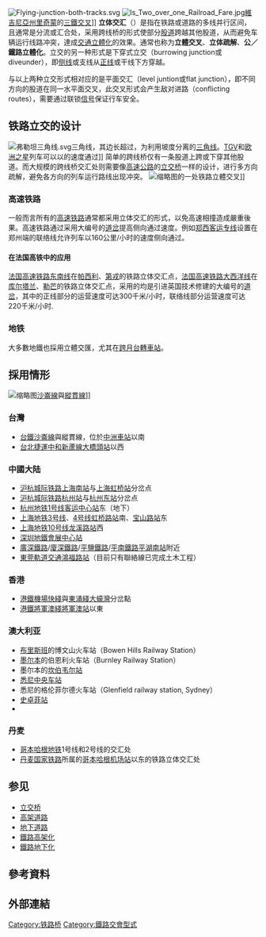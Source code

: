 {{Unreferenced|time=2021-08-28T01:44:22+00:00}}
{{noteTA
|T=zh-hans:立體交匯;zh-hant:立體交叉
|G1=Transport
|G2=Unit
|1=zh-tw:交叉;zh-cn:交汇;
}}

[[Image:Flying-junction-both-tracks.svg|thumb]]
[[File:Is_Two_over_one_Railroad_Fare.jpg|thumb]][[維吉尼亞州|維吉尼亞州]][[里奇蒙_(維吉尼亞州)|里奇蒙]]的[[三鐵交叉|三鐵交叉]]]]
'''立体交汇'''（{{lang-en|'''flying junction''', '''grade-separated juntion''' or '''flyover'''}}）是指在铁路或道路的多线并行区间，且通常是分流或汇合处，采用跨线桥的形式使部分[[股道|股道]]跨越其他股道，从而避免车辆运行线路冲突，達成[[交通立體化|交通立體化]]的效果。通常也称为'''立體交叉'''、'''立体疏解'''、'''公／鐵路立體化'''。立交的另一种形式是下穿式立交（burrowing junction或diveunder），即[[侧线_(铁路)|侧线]]或支线从[[正线|正线]]或干线下方穿越。

与以上两种立交形式相对应的是平面交汇（level juntion或flat junction），即不同方向的股道在同一水平面交叉，此交叉形式会产生敌对进路（conflicting routes），需要通过联锁[[铁路信号|信号]]保证行车安全。

== 铁路立交的设计 ==
[[Image:弗勒坦三角线.svg|thumb]]三角线，其边长超过{{convert|3|km|mi|abbr=on|sigfig=1}}，为利用坡度分离的[[三角线|三角线]]。[[TGV|TGV]]和[[欧洲之星|欧洲之星]]列车可以以{{convert|300|km/h|mph|abbr=on|sigfig=3}}的速度通过]]
简单的跨线桥仅有一条股道上跨或下穿其他股道。而大规模的跨线桥交汇处则需要像[[高速公路|高速公路]]的[[立交桥|立交桥]]一样的设计，进行多方向疏解，避免各方向的列车运行路线出现冲突。
[[File:Ueberwerfung_waiblingen.jpg|缩略图]]的一处铁路立體交叉]]

=== 高速铁路 ===
一般而言所有的[[高速铁路|高速铁路]]通常都采用立体交汇的形式，以免高速相撞造成嚴重後果。高速铁路通过采用大编号的[[道岔|道岔]]提高侧向通过速度。例如[[郑西客运专线|郑西客运专线]]设置在郑州端的联络线允许列车以160公里/小时的速度侧向通过。

==== 在法国高铁中的应用 ====
[[法国高速铁路东南线|法国高速铁路东南线]]在[[帕西利|帕西利]]、[[第戎|第戎]]的铁路立体交汇点，[[法国高速铁路大西洋线|法国高速铁路大西洋线]]在[[库尔塔兰|库尔塔兰]]、[[勒芒|勒芒]]的铁路立体交汇点，采用的均是引进英国技术修建的大编号的[[道岔|道岔]]，其中的正线部分的运营速度可达300千米/小时，联络线部分运营速度可达220千米/小时.

=== 地铁 ===
大多數地鐵也採用立體交匯，尤其在[[跨月台轉車站|跨月台轉車站]]。

==採用情形==
[[File:TRA_Jhongjhou_Station_(8727963996).jpg|缩略图]][[沙崙線|沙崙線]]與[[纵贯线_(铁路)|縱貫線]]]]

===台灣===
*[[台鐵|台鐵]][[沙崙線|沙崙線]]與縱貫線，位於[[中洲車站|中洲車站]]以南
*[[台北捷運|台北捷運]][[中和新蘆線|中和新蘆線]][[大橋頭站|大橋頭站]]以西
===中國大陆===
*[[沪杭城际铁路|沪杭城际铁路]][[上海南站|上海南站]]与[[上海虹桥站|上海虹桥站]]分岔点
*[[沪杭城际铁路|沪杭城际铁路]][[杭州站|杭州站]]与[[杭州东站|杭州东站]]分岔点
*[[杭州地铁1号线|杭州地铁1号线]][[客运中心站|客运中心站]]东（地下）
*[[上海地铁3号线|上海地铁3号线]]、[[上海地铁4号线|4号线]][[虹桥路站|虹桥路站]]南、[[宝山路站|宝山路站]]东
*[[上海地铁10号线|上海地铁10号线]][[龙溪路站|龙溪路站]]西
*[[深圳地鐵|深圳地鐵]][[會展中心站_(深圳市)|會展中心站]]
*[[廣深鐵路|廣深鐵路]]/[[廈深鐵路|廈深鐵路]]/[[平鹽鐵路|平鹽鐵路]]/[[平南鐵路|平南鐵路]][[平湖南站|平湖南站]]附近
*[[東莞軌道交通|東莞軌道交通]][[鴻福路站|鴻福路站]]（目前只有聯絡線已完成土木工程）

===香港===
*[[港鐵|港鐵]][[機場快綫_(港鐵)|機場快綫]]與[[東涌綫|東涌綫]][[大蠔灣|大蠔灣]]分岔點
*[[港鐵|港鐵]][[將軍澳綫|將軍澳綫]][[將軍澳站|將軍澳站]]以東

=== 澳大利亚 ===
*[[布里斯班|布里斯班]]的博文山火车站（Bowen Hills Railway Station）
*[[墨尔本|墨尔本]]的伯恩利火车站（Burnley Railway Station）
*墨尔本的[[坎伯韋爾站_(墨爾本)|坎伯韦尔站]]
*[[悉尼中央车站|悉尼中央车站]]
*悉尼的格伦菲尔德火车站（Glenfield railway station, Sydney）
*[[史卓菲站|史卓菲站]]
*

=== 丹麦 ===

*[[哥本哈根地铁|哥本哈根地铁]]1号线和2号线的交汇处
*[[丹麦国家铁路|丹麦国家铁路]]所属的[[哥本哈根机场站_(丹麦国家铁路)|哥本哈根机场站]]以东的铁路立体交汇处

== 参见 ==
*[[立交桥|立交桥]]
*[[高架道路|高架道路]]
*[[地下道路|地下道路]]
*[[鐵路高架化|鐵路高架化]]
*[[鐵路地下化|鐵路地下化]]

== 參考資料 ==
{{Reflist|2}}

== 外部連結 ==
{{commons category}}
{{鐵道線路配置}}
{{鐵路}}

[[Category:铁路桥|Category:铁路桥]]
[[Category:鐵路交會型式|Category:鐵路交會型式]]